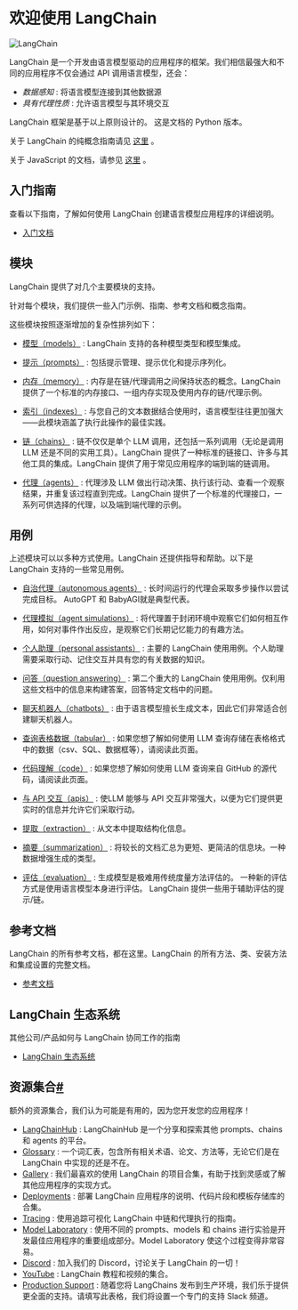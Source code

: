 
<Head>
  <script>
    {
      `(function() {
         var _hmt = _hmt || [];
(function() {
  var hm = document.createElement("script");
  hm.src = "https://hm.baidu.com/hm.js?e60fb290e204e04c5cb6f79b0ac1e697";
  var s = document.getElementsByTagName("script")[0]; 
  s.parentNode.insertBefore(hm, s);
})();
       })();`
    }
  </script>
</Head>



# 欢迎使用 LangChain


![LangChain](https://pica.zhimg.com/50/v2-56e8bbb52aa271012541c1fe1ceb11a2_r.gif)


LangChain 是一个开发由语言模型驱动的应用程序的框架。我们相信最强大和不同的应用程序不仅会通过 API 调用语言模型，还会：
* *数据感知*
 : 将语言模型连接到其他数据源
* *具有代理性质*
 : 允许语言模型与其环境交互


LangChain 框架是基于以上原则设计的。
这是文档的 Python 版本。

关于 LangChain 的纯概念指南请见
[这里](https://docs.langchain.com/docs/)
。

关于 JavaScript 的文档，请参见
[这里](https://js.langchain.com/docs/)
。


入门指南
---------------------------------------------------------------------
查看以下指南，了解如何使用 LangChain 创建语言模型应用程序的详细说明。
* [入门文档](./getting_started/getting_started)

模块
-----------------------------------------------------
LangChain 提供了对几个主要模块的支持。

针对每个模块，我们提供一些入门示例、指南、参考文档和概念指南。

这些模块按照逐渐增加的复杂性排列如下：

* [模型（models）](./modules/models) 
 : LangChain 支持的各种模型类型和模型集成。

* [提示（prompts）](./modules/prompts) 
 : 包括提示管理、提示优化和提示序列化。

* [内存（memory）](./modules/memory) 
 : 内存是在链/代理调用之间保持状态的概念。LangChain 提供了一个标准的内存接口、一组内存实现及使用内存的链/代理示例。

* [索引（indexes）](./modules/indexes) 
 : 与您自己的文本数据结合使用时，语言模型往往更加强大——此模块涵盖了执行此操作的最佳实践。

* [链（chains）](./modules/chains) 
 : 链不仅仅是单个 LLM 调用，还包括一系列调用（无论是调用 LLM 还是不同的实用工具）。LangChain 提供了一种标准的链接口、许多与其他工具的集成。LangChain 提供了用于常见应用程序的端到端的链调用。

* [代理（agents）](./modules/agents) 
 : 代理涉及 LLM 做出行动决策、执行该行动、查看一个观察结果，并重复该过程直到完成。LangChain 提供了一个标准的代理接口，一系列可供选择的代理，以及端到端代理的示例。

用例
---------------------------------------------------------

上述模块可以以多种方式使用。LangChain 还提供指导和帮助。以下是 LangChain 支持的一些常见用例。

* [自治代理（autonomous agents）](./use_cases/autonomous_agents) 
 : 长时间运行的代理会采取多步操作以尝试完成目标。 AutoGPT 和 BabyAGI就是典型代表。

* [代理模拟（agent simulations）](./use_cases/agent_simulations) 
 : 将代理置于封闭环境中观察它们如何相互作用，如何对事件作出反应，是观察它们长期记忆能力的有趣方法。

* [个人助理（personal assistants）](./use_cases/personal_assistants) 
 : 主要的 LangChain 使用用例。个人助理需要采取行动、记住交互并具有您的有关数据的知识。

* [问答（question answering）](./use_cases/question_answering) 
 : 第二个重大的 LangChain 使用用例。仅利用这些文档中的信息来构建答案，回答特定文档中的问题。

* [聊天机器人（chatbots）](./use_cases/chatbots) 
 : 由于语言模型擅长生成文本，因此它们非常适合创建聊天机器人。

* [查询表格数据（tabular）](./use_cases/tabular) 
 : 如果您想了解如何使用 LLM 查询存储在表格格式中的数据（csv、SQL、数据框等），请阅读此页面。

* [代码理解（code）](./use_cases/code) 
 : 如果您想了解如何使用 LLM 查询来自 GitHub 的源代码，请阅读此页面。

* [与 API 交互（apis）](./use_cases/apis) 
 : 使LLM 能够与 API 交互非常强大，以便为它们提供更实时的信息并允许它们采取行动。

* [提取（extraction）](./use_cases/extraction) 
 : 从文本中提取结构化信息。

* [摘要（summarization）](./use_cases/summarization) 
 : 将较长的文档汇总为更短、更简洁的信息块。一种数据增强生成的类型。

* [评估（evaluation）](./use_cases/evaluation) 
 : 生成模型是极难用传统度量方法评估的。
一种新的评估方式是使用语言模型本身进行评估。
LangChain 提供一些用于辅助评估的提示/链。

参考文档
-------------------------------------------------------------------
LangChain 的所有参考文档，都在这里。LangChain 的所有方法、类、安装方法和集成设置的完整文档。
* [参考文档](./reference)

LangChain 生态系统
-----------------------------------------------------------------------------
其他公司/产品如何与 LangChain 协同工作的指南
* [LangChain 生态系统](./ecosystem)

资源集合[#](#additional-resources "Permalink to this headline")
-------------------------------------------------------------------------------



额外的资源集合，我们认为可能是有用的，因为您开发您的应用程序！
 


* [LangChainHub](https://github.com/hwchase17/langchain-hub) 
 : LangChainHub 是一个分享和探索其他 prompts、chains 和 agents 的平台。
* [Glossary](./glossary) 
 : 一个词汇表，包含所有相关术语、论文、方法等，无论它们是在 LangChain 中实现的还是不在。
* [Gallery](./gallery) 
 : 我们最喜欢的使用 LangChain 的项目合集，有助于找到灵感或了解其他应用程序的实现方式。
* [Deployments](./deployments) 
 : 部署 LangChain 应用程序的说明、代码片段和模板存储库的合集。
* [Tracing](./tracing) 
 : 使用追踪可视化 LangChain 中链和代理执行的指南。
* [Model Laboratory](./model_laboratory) 
 : 使用不同的 prompts、models 和 chains 进行实验是开发最佳应用程序的重要组成部分。Model Laboratory 使这个过程变得非常容易。
* [Discord](https://discord.gg/6adMQxSpJS) 
 : 加入我们的 Discord，讨论关于 LangChain 的一切！
* [YouTube](./youtube) 
 : LangChain 教程和视频的集合。
* [Production Support](https://forms.gle/57d8AmXBYp8PP8tZA) 
 : 随着您将 LangChains 发布到生产环境，我们乐于提供更全面的支持。请填写此表格，我们将设置一个专门的支持 Slack 频道。